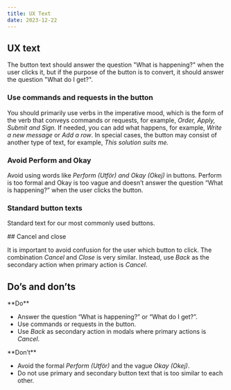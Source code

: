 ```yaml
---
title: UX Text
date: 2023-12-22
---
```


## UX text

The button text should answer the question "What is happening?" when the user clicks it, but if the purpose of the button is to convert, it should answer the question "What do I get?".

### Use commands and requests in the button

You should primarily use verbs in the imperative mood, which is the form of the verb 
that conveys commands or requests, for example, *Order, Apply, Submit and Sign.* 
If needed, you can add what happens, for example, *Write a new message* or *Add a row*. 
In special cases, the button may consist of another type of text, for example, *This solution suits me.*

### Avoid Perform and Okay

Avoid using words like *Perform <SE>(Utför)</SE> and Okay <SE>(Okej)</SE>* in buttons. 
Perform is too formal and Okay is too vague and doesn’t answer the question “What is happening?” when the user clicks the button.

### Standard button texts

Standard text for our most commonly used buttons.

<Grid columns={3}>
<Figma node="258-3237" caption="Next <SE>(Nästa)</SE>" />
<Figma node="258-3242" caption="Back <SE>(Tillbaka)</SE>" />
<Figma node="258-3247" caption="Cancel <SE>(Avbryt)</SE>" />
<Figma node="258-3280" caption="Delete <SE>(Ta bort)</SE>" />
<Figma node="258-3285" caption="Change <SE>(Ändra)</SE> – takes the user to edit mode." />
<Figma node="258-3290" caption="Save <SE>(Spara)</SE>" />
<Figma node="258-3908" caption="Close <SE>(Stäng)</SE> – closing a dialog, modal, slide-out etc." />
<Figma node="258-3911" caption="Sign <SE>(Signera)</SE> – signing with BankID." />
<Figma node="258-3913" caption="Identify yourself <SE>(Identifiera dig)</SE> – identifying with BankID." />
</Grid>

<Spacer size="medium" decorated />


<Grid columns={2}>

<div>
## Cancel and close

It is important to avoid confusion for the user which button to click. The combination *Cancel* and *Close* is very similar. Instead, use *Back* as the secondary action when primary action is *Cancel*.
</div>

<Figma node="259-4049" caption="This is a good example of avoiding confusion for the customer." />
</Grid>

<Spacer size="medium" decorated />

## Do’s and don’ts

<Grid columns={2}>

<div>
**Do**

- Answer the question “What is happening?” or “What do I get?”.
- Use commands or requests in the button.
- Use *Back* as secondary action in modals where primary actions is *Cancel*.
</div>

<div>
**Don’t**

- Avoid the formal *Perform <SE>(Utför)</SE>* and the vague *Okay <SE>(Okej)</SE>*.
- Do not use primary and secondary button text that is too similar to each other.
</div>

</Grid>

<Grid columns={2}>
<Do><Figma node="258-3354" /></Do>
<Dont><Figma node="258-3385" /></Dont>
</Grid>
